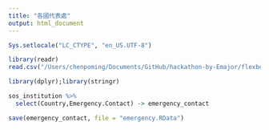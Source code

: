 ```yaml
---
title: "各國代表處"
output: html_document
---
```


```r
Sys.setlocale("LC_CTYPE", "en_US.UTF-8")
```

```r
library(readr)
read.csv("/Users/chenpoming/Documents/GitHub/hackathon-by-Emajor/flexboard/CountryAdmin.csv")->sos_institution
```

```r
library(dplyr);library(stringr)
```

```r
sos_institution %>%
  select(Country,Emergency.Contact) -> emergency_contact

save(emergency_contact, file = "emergency.RData")
```

